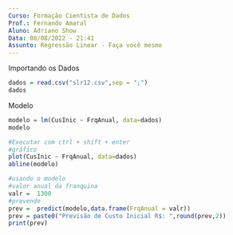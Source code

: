 ```yaml
---
Curso: Formação Cientista de Dados
Prof.: Fernando Amaral
Aluno: Adriano Show
Data: 08/08/2022 - 21:41
Assunto: Regressão Linear - Faça você mesmo
---
```

Importando os Dados
```r
dados = read.csv("slr12.csv",sep = ";")
dados
```
Modelo
```r
modelo = lm(CusInic ~ FrqAnual, data=dados)
modelo
```

```r
#Executar com ctrl + shift + enter
#gráfico
plot(CusInic ~ FrqAnual, data=dados)
abline(modelo)
```

```r
#usando o modelo
#valor anual da franquina
valr =  1300
#prevendo
prev =  predict(modelo,data.frame(FrqAnual = valr))
prev = paste0("Previsão de Custo Inicial R$: ",round(prev,2))
print(prev)
```

